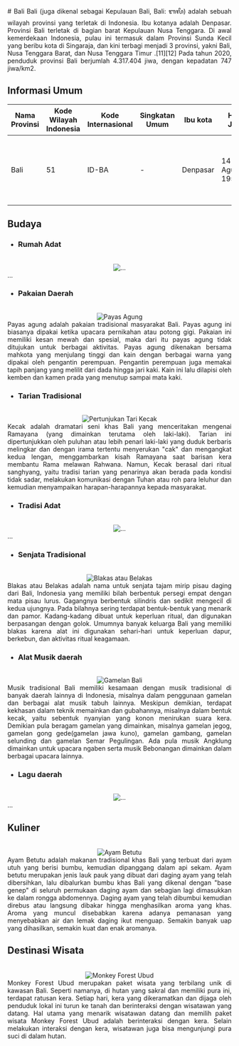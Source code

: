 <div align="justify">
   # Bali
   Bali (juga dikenal sebagai Kepulauan Bali, Bali: ᬩᬮᬶ) adalah sebuah wilayah provinsi yang terletak di Indonesia. Ibu kotanya adalah Denpasar. Provinsi Bali terletak di bagian barat Kepulauan Nusa Tenggara. Di awal kemerdekaan Indonesia, pulau ini termasuk dalam Provinsi Sunda Kecil yang beribu kota di Singaraja, dan kini terbagi menjadi 3 provinsi, yakni Bali, Nusa Tenggara Barat, dan Nusa Tenggara Timur .[11][12] Pada tahun 2020, penduduk provinsi Bali berjumlah 4.317.404 jiwa, dengan kepadatan 747 jiwa/km2.

   ## Informasi Umum
   | Nama Provinsi | Kode Wilayah Indonesia | Kode Internasional | Singkatan Umum |      Ibu kota    |         Hari Jadi        | Lambang                                                              |
   |---------------|------------------------|--------------------|----------------|------------------|--------------------------|----------------------------------------------------------------------|
   |     Bali      |           51           |       ID-BA        |        -       |      Denpasar    |    14 Agustus 1958       | <div align="center"><img alt="Lambang" width="150" src="https://upload.wikimedia.org/wikipedia/commons/thumb/1/10/Coat_of_arms_of_Bali.svg/759px-Coat_of_arms_of_Bali.svg.png"/></div> |

   ## Budaya

   - ### Rumah Adat
   <br/>
   <div align="center"><img alt="..." src="..."/></div>
   ...
   
   - ### Pakaian Daerah
   <br/>
   <div align="center"><img alt="Payas Agung" src="https://student-activity.binus.ac.id/himdkv/wp-content/uploads/sites/11/2021/10/6.png"/></div>
   Payas agung adalah pakaian tradisional masyarakat Bali. Payas agung ini biasanya dipakai ketika upacara pernikahan atau potong gigi. Pakaian ini memiliki kesan mewah dan spesial, maka dari itu payas agung tidak ditujukan untuk berbagai aktivitas. Payas agung dikenakan bersama mahkota yang menjulang tinggi dan kain dengan berbagai warna yang dipakai oleh pengantin perempuan. Pengantin perempuan juga memakai tapih panjang yang melilit dari dada hingga jari kaki. Kain ini lalu dilapisi oleh kemben dan kamen prada yang menutup sampai mata kaki.
   
   - ### Tarian Tradisional
   <br/>
   <div align="center"><img alt="Pertunjukan Tari Kecak" src="https://upload.wikimedia.org/wikipedia/commons/thumb/b/b6/Kecak_Uluwatu_Covid19.jpg/1200px-Kecak_Uluwatu_Covid19.jpg"/></div>
   Kecak adalah dramatari seni khas Bali yang menceritakan mengenai Ramayana (yang dimainkan terutama oleh laki-laki). Tarian ini dipertunjukkan oleh puluhan atau lebih penari laki-laki yang duduk berbaris melingkar dan dengan irama tertentu menyerukan "cak" dan mengangkat kedua lengan, menggambarkan kisah Ramayana saat barisan kera membantu Rama melawan Rahwana. Namun, Kecak berasal dari ritual sanghyang, yaitu tradisi tarian yang penarinya akan berada pada kondisi tidak sadar, melakukan komunikasi dengan Tuhan atau roh para leluhur dan kemudian menyampaikan harapan-harapannya kepada masyarakat.
   
   - ### Tradisi Adat
   <br/>
   <div align="center"><img alt="..." src="..."/></div>
   ...
   
   - ### Senjata Tradisional
   <br/>
   <div align="center"><img alt="Blakas atau Belakas" src="https://upload.wikimedia.org/wikipedia/commons/thumb/0/04/COLLECTIE_TROPENMUSEUM_Ceremonieel_hakmes_met_zilverbeslagversiering_TMnr_1646-23.jpg/450px-COLLECTIE_TROPENMUSEUM_Ceremonieel_hakmes_met_zilverbeslagversiering_TMnr_1646-23.jpg"/></div>
   Blakas atau Belakas adalah nama untuk senjata tajam mirip pisau daging dari Bali, Indonesia yang memiliki bilah berbentuk persegi empat dengan mata pisau lurus. Gagangnya berbentuk silindris dan sedikit mengecil di kedua ujungnya. Pada bilahnya sering terdapat bentuk-bentuk yang menarik dan pamor. Kadang-kadang dibuat untuk keperluan ritual, dan digunakan berpasangan dengan golok. Umumnya banyak keluarga Bali yang memiliki blakas karena alat ini digunakan sehari-hari untuk keperluan dapur, berkebun, dan aktivitas ritual keagamaan.
   
   - ### Alat Musik daerah
   <br/>
   <div align="center"><img alt="Gamelan Bali" src="https://upload.wikimedia.org/wikipedia/commons/thumb/8/87/Gamelan_of_Bali_200507-1.jpg/1200px-Gamelan_of_Bali_200507-1.jpg"/></div>
   Musik tradisional Bali memiliki kesamaan dengan musik tradisional di banyak daerah lainnya di Indonesia, misalnya dalam penggunaan gamelan dan berbagai alat musik tabuh lainnya. Meskipun demikian, terdapat kekhasan dalam teknik memainkan dan gubahannya, misalnya dalam bentuk kecak, yaitu sebentuk nyanyian yang konon menirukan suara kera. Demikian pula beragam gamelan yang dimainkan, misalnya gamelan jegog, gamelan gong gede(gamelan jawa kuno), gamelan gambang, gamelan selunding dan gamelan Semar Pegulingan. Ada pula musik Angklung dimainkan untuk upacara ngaben serta musik Bebonangan dimainkan dalam berbagai upacara lainnya.
   
   - ### Lagu daerah
   <br/>
   <div align="center"><img alt="..." src="..."/></div>
   ...
   
   ## Kuliner
   <br/>
   <div align="center"><img alt="Ayam Betutu" src="https://upload.wikimedia.org/wikipedia/commons/thumb/f/f4/Ayam_Betutu.jpg/1200px-Ayam_Betutu.jpg"/></div>
   Ayam Betutu adalah makanan tradisional khas Bali yang terbuat dari ayam utuh yang berisi bumbu, kemudian dipanggang dalam api sekam. Ayam betutu merupakan jenis lauk pauk yang dibuat dari daging ayam yang telah dibersihkan, lalu dibalurkan bumbu khas Bali yang dikenal dengan "base genep" di seluruh permukaan daging ayam dan sebagian lagi dimasukkan ke dalam rongga abdomennya. Daging ayam yang telah dibumbui kemudian direbus atau langsung dibakar hingga menghasilkan aroma yang khas. Aroma yang muncul disebabkan karena adanya pemanasan yang menyebabkan air dan lemak daging ikut menguap. Semakin banyak uap yang dihasilkan, semakin kuat dan enak aromanya.

   ## Destinasi Wisata
   <br/>
   <div align="center"><img alt="Monkey Forest Ubud" src="https://monkeyforestubud.com/wp-content/uploads/2019/10/DSC_3828.jpg"/></div>
   Monkey Forest Ubud merupakan paket wisata yang terbilang unik di kawasan Bali. Seperti namanya, di hutan yang sakral dan memiliki pura ini, terdapat ratusan kera. Setiap hari, kera yang dikeramatkan dan dijaga oleh penduduk lokal ini turun ke tanah dan berinteraksi dengan wisatawan yang datang. Hal utama yang menarik wisatawan datang dan memilih paket wisata Monkey Forest Ubud adalah berinteraksi dengan kera. Selain melakukan interaksi dengan kera, wisatawan juga bisa mengunjungi pura suci di dalam hutan.
</div>